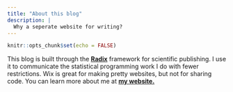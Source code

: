 ```yaml
---
title: "About this blog"
description: |
  Why a seperate website for writing?
---
```


```r
knitr::opts_chunk$set(echo = FALSE)
```

This blog is built through the [**Radix**](https://rstudio.github.io/radix) framework for scientific publishing. I use it to communicate the statistical programming work I do with fewer restrictions. Wix is great for making pretty websites, but not for sharing code. You can learn more about me at [**my website.**](https://jbixon13.wixsite.com/website) 